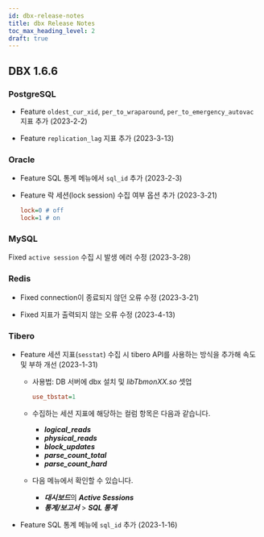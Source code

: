 ```yaml
---
id: dbx-release-notes
title: dbx Release Notes
toc_max_heading_level: 2
draft: true
---
```



## DBX 1.6.6

### PostgreSQL

* <Status>Feature</Status> <code>oldest_cur_xid</code>, <code>per_to_wraparound</code>, <code>per_to_emergency_autovac</code> 지표 추가 (2023-2-2)

* <Status>Feature</Status> <code>replication_lag</code> 지표 추가 (2023-3-13)


### Oracle

* <Status>Feature</Status> <UI>SQL 통계</UI> 메뉴에서 <code>sql_id</code> 추가 (2023-2-3)

* <Status>Feature</Status> 락 세션(lock session) 수집 여부 옵션 추가 (2023-3-21)

  ```ini title=whatap.conf
  lock=0 # off
  lock=1 # on
  ```

### MySQL

<Status>Fixed</Status> <code>active session</code> 수집 시 발생 에러 수정 (2023-3-28)


### Redis

* <Status>Fixed</Status> connection이 종료되지 않던 오류 수정 (2023-3-21)

* <Status>Fixed</Status> 지표가 출력되지 않는 오류 수정 (2023-4-13)


### Tibero

* <Status>Feature</Status> 세션 지표(<code>sesstat</code>) 수집 시 tibero API를 사용하는 방식을 추가해 속도 및 부하 개선 (2023-1-31)

  * 사용법: DB 서버에 dbx 설치 및 *libTbmonXX.so* 셋업
    
    ```ini title=whatap.conf
    use_tbstat=1
    ```

  * 수집하는 세션 지표에 해당하는 컬럼 항목은 다음과 같습니다.

    - ***logical_reads***
    - ***physical_reads***
    - ***block_updates***
    - ***parse_count_total***
    - ***parse_count_hard***

  * 다음 메뉴에서 확인할 수 있습니다.
    
    * ***대시보드***의 ***Active Sessions***
    * ***통계/보고서*** > ***SQL 통계***

* <Status>Feature</Status> SQL 통계 메뉴에 `sql_id` 추가 (2023-1-16)
